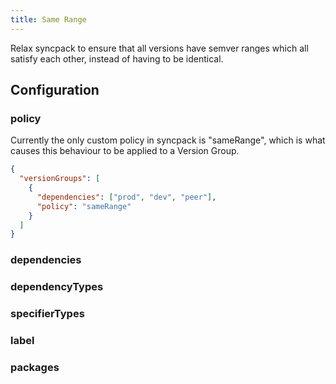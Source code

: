 ```yaml
---
title: Same Range
---
```



Relax syncpack to ensure that all versions have semver ranges which all satisfy each other, instead of having to be identical.

## Configuration

### policy <Badge text="Required" variant="danger" />

Currently the only custom policy in syncpack is "sameRange", which is what causes this behaviour to be applied to a Version Group.

```json title=".syncpackrc.json"
{
  "versionGroups": [
    {
      "dependencies": ["prod", "dev", "peer"],
      "policy": "sameRange"
    }
  ]
}
```

### dependencies <Badge text="Optional" variant="note" />

<Dependencies />

### dependencyTypes <Badge text="Optional" variant="note" />

<DependencyTypes />

### specifierTypes <Badge text="Optional" variant="note" />

<SpecifierTypes />

### label <Badge text="Optional" variant="note" />

<Label />

### packages <Badge text="Optional" variant="note" />

<Packages />
